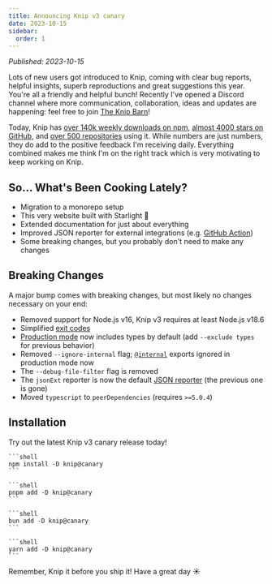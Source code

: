 ```yaml
---
title: Announcing Knip v3 canary
date: 2023-10-15
sidebar:
  order: 1
---
```



_Published: 2023-10-15_

Lots of new users got introduced to Knip, coming with clear bug reports, helpful
insights, superb reproductions and great suggestions this year. You're all a
friendly and helpful bunch! Recently I've opened a Discord channel where more
communication, collaboration, ideas and updates are happening: feel free to join
[The Knip Barn][1]!

Today, Knip has [over 140k weekly downloads on npm][2], [almost 4000 stars on
GitHub][3], and [over 500 repositories][4] using it. While numbers are just
numbers, they do add to the positive feedback I'm receiving daily. Everything
combined makes me think I'm on the right track which is very motivating to keep
working on Knip.

## So... What's Been Cooking Lately?

- Migration to a monorepo setup
- This very website built with Starlight 🌟
- Extended documentation for just about everything
- Improved JSON reporter for external integrations (e.g. [GitHub Action][5])
- Some breaking changes, but you probably don't need to make any changes

## Breaking Changes

A major bump comes with breaking changes, but most likely no changes necessary
on your end:

- Removed support for Node.js v16, Knip v3 requires at least Node.js v18.6
- Simplified [exit codes][6]
- [Production mode][7] now includes types by default (add `--exclude types` for
  previous behavior)
- Removed `--ignore-internal` flag; [`@internal`][8] exports ignored in
  production mode now
- The `--debug-file-filter` flag is removed
- The `jsonExt` reporter is now the default [JSON reporter][9] (the previous one
  is gone)
- Moved `typescript` to `peerDependencies` (requires `>=5.0.4`)

## Installation

Try out the latest Knip v3 canary release today!

<Tabs>
  <TabItem label="npm">

    ```shell
    npm install -D knip@canary
    ```

  </TabItem>
  <TabItem label="pnpm">

    ```shell
    pnpm add -D knip@canary
    ```

  </TabItem>
  <TabItem label="bun">

    ```shell
    bun add -D knip@canary
    ```

  </TabItem>
  <TabItem label="yarn">

    ```shell
    yarn add -D knip@canary
    ```

  </TabItem>
</Tabs>

Remember, Knip it before you ship it! Have a great day ☀️

[1]: https://discord.gg/r5uXTtbTpc
[2]: https://www.npmjs.com/package/knip
[3]: https://github.com/webpro/knip/stargazers
[4]: https://github.com/webpro/knip/network/dependents
[5]: https://github.com/marketplace/actions/knip-reporter
[6]: ../reference/cli.md#exit-code
[7]: ../features/production-mode.md
[8]: ../reference/jsdoc-tsdoc-tags.mdx#internal
[9]: ../features/reporters.md#json
